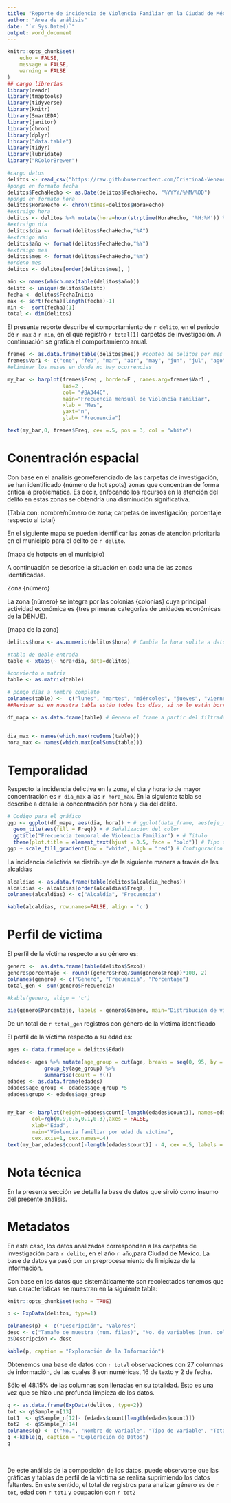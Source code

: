 ```yaml
---
title: "Reporte de incidencia de Violencia Familiar en la Ciudad de México"
author: "Área de análisis"
date: "`r Sys.Date()`"
output: word_document
---
```


```r
knitr::opts_chunk$set(
	echo = FALSE,
	message = FALSE,
	warning = FALSE
)
## cargo librerías
library(readr)
library(tmaptools)
library(tidyverse)
library(knitr)
library(SmartEDA)
library(janitor)
library(chron)
library(dplyr)
library("data.table")
library(tidyr)
library(lubridate)
library("RColorBrewer")
```



```r
#cargo datos 
delitos <- read_csv("https://raw.githubusercontent.com/CristinaA-Venzor/CURSO_BASE_ANALISIS_CRIMINAL/main/Bases%20de%20datos/FGJ.csv")
#pongo en formato fecha
delitos$FechaHecho <- as.Date(delitos$FechaHecho, "%YYYY/%MM/%DD")
#pongo en formato hora
delitos$HoraHecho <- chron(times=delitos$HoraHecho) 
#extraigo hora
delitos <- delitos %>% mutate(hora=hour(strptime(HoraHecho, '%H:%M')) %>% as.character() )
#extraigo día
delitos$dia <- format(delitos$FechaHecho,"%A")
#extraigo año
delitos$año <- format(delitos$FechaHecho,"%Y")
#extraigo mes
delitos$mes <- format(delitos$FechaHecho,"%m")
#ordeno mes
delitos <- delitos[order(delitos$mes), ]

año <- names(which.max(table(delitos$año)))
delito <- unique(delitos$Delito)
fecha <- delitos$FechaInicio
max <- sort(fecha)[length(fecha)-1]
min <-  sort(fecha)[1]
total <- dim(delitos)

```


El presente reporte describe el comportamiento de `r delito`, en el periodo de `r max` a `r min`, en el que registró `r total[1]` carpetas de investigación. A continuación se grafica el comportamiento anual.

```r

fremes <- as.data.frame(table(delitos$mes)) #conteo de delitos por mes en table
fremes$Var1 <- c("ene", "feb", "mar", "abr", "may", "jun", "jul", "ago", "sep", "oct", "nov", "dic")
#eliminar los meses en donde no hay ocurrencias

my_bar <- barplot(fremes$Freq , border=F , names.arg=fremes$Var1 , 
                  las=2 , 
                  col= "#BA344C",
                  main="Frecuencia mensual de Violencia Familiar",
                  xlab = "Mes",
                  yaxt="n",
                  ylab= "Frecuencia")

text(my_bar,0, fremes$Freq, cex =.5, pos = 3, col = "white") 
```

# Conentración espacial

Con base en el análisis georreferenciado de las carpetas de investigación, se han identificado {número de hot spots} zonas que concentran de forma crítica la problemática. Es decir, enfocando los recursos en la atención del delito en estas zonas se obtendría una disminución significativa.

{Tabla con: nombre/número de zona; carpetas de investigación; porcentaje respecto al total}

En el siguiente mapa se pueden identificar las zonas de atención prioritaria en el municipio para el delito de `r delito`.

{mapa de hotpots en el municipio}

A continuación se describe la situación en cada una de las zonas identificadas.

Zona {número}

La zona {número} se integra por las colonias {colonias} cuya principal actividad económica es {tres primeras categorías de unidades económicas de la DENUE}.


{mapa de la zona}

```r

delitos$hora <- as.numeric(delitos$hora) # Cambia la hora solita a datos de tipo numerico

#tabla de doble entrada
table <- xtabs(~ hora+dia, data=delitos)

#convierto a matriz
table <- as.matrix(table)

# pongo días a nombre completo
colnames(table) <-  c("lunes", "martes", "miércoles", "jueves", "viernes", "sábado", "domingo")
##Revisar si en nuestra tabla están todos los días, si no lo están borrar los que se omiten.

df_mapa <- as.data.frame(table) # Genero el frame a partir del filtrado previo


dia_max <- names(which.max(rowSums(table)))
hora_max <- names(which.max(colSums(table)))
```


# Temporalidad
Respecto la incidencia delictiva en la zona, el día y horario de mayor concentración es `r dia_max` a las `r hora_max`. En la siguiente tabla se describe a detalle la concentración por hora y día del delito.



```r

# Codigo para el gráfico
ggp <- ggplot(df_mapa, aes(dia, hora)) + # ggplot(data_frame, aes(eje_x, eje_y))
  geom_tile(aes(fill = Freq)) + # Señalizacion del color
  ggtitle("Frecuencia temporal de Violencia Familiar") + # Titulo
  theme(plot.title = element_text(hjust = 0.5, face = "bold")) # Tipo de grafico
ggp + scale_fill_gradient(low = "white", high = "red") # Configuracion de los colores   

```

La incidencia delictivia se distribuye de la siguiente manera a través de las alcaldías

```r

alcaldias <- as.data.frame(table(delitos$alcaldia_hechos))
alcaldias <- alcaldias[order(alcaldias$Freq), ]
colnames(alcaldias) <- c("Alcaldía", "Frecuencia")

kable(alcaldias, row.names=FALSE, align = 'c')
```


# Perfil de victima
El perfil de la víctima respecto a su género es:

```r

genero <-  as.data.frame(table(delitos$Sexo))
genero$porcentaje <- round((genero$Freq/sum(genero$Freq))*100, 2)
colnames(genero) <- c("Genero", "Frecuencia", "Porcentaje")
total_gen <- sum(genero$Frecuencia)

#kable(genero, align = 'c')

pie(genero$Porcentaje, labels = genero$Genero, main="Distribución de víctima de Violencia Familiar por Género")

```

De un total de `r total_gen` registros con género de la víctima identificado

El perfil de la víctima respecto a su edad es:

```r
ages <- data.frame(age = delitos$Edad)

edades<- ages %>% mutate(age_group = cut(age, breaks = seq(0, 95, by = 5), labels = FALSE)) %>%
            group_by(age_group) %>%
            summarise(count = n())
edades <- as.data.frame(edades)
edades$age_group <- edades$age_group *5
edades$grupo <- edades$age_group


my_bar <- barplot(height=edades$count[-length(edades$count)], names=edades$grupo[-length(edades$grupo)], 
        col=rgb(0.9,0.5,0.1,0.3),axes = FALSE,
        xlab="Edad", 
        main="Violencia familiar por edad de víctima", 
        cex.axis=1, cex.names=.4) 
text(my_bar,edades$count[-length(edades$count)] - 4, cex =.5, labels = edades$count[-length(edades$count)], pos =3)

```


\newpage

# Nota técnica

En la presente sección se detalla la base de datos que sirvió como insumo del presente análisis.

# Metadatos

En este caso, los datos analizados corresponden a las carpetas de investigación para `r delito`, en el año `r año`,para Ciudad de México. La base de datos ya pasó por un preprocesamiento de limipieza de la información. 

Con base en los datos que sistemáticamente son recolectados tenemos que sus caracteristicas se muestran en la siguiente tabla:

```r
knitr::opts_chunk$set(echo = TRUE)

p <- ExpData(delitos, type=1) 

colnames(p) <- c("Descripción", "Valores")
desc <- c("Tamaño de muestra (num. filas)", "No. de variables (num. col.)", "No, variables numéricas", "No. Variables de factor", "No. de variables de texto", "No, de variables lógicas", "No. de variables identificadoras", "No. de variables de fecha", "No. de variables de varianza cero (uniforme)", "% de variables con casos completos", "% de variables con >0% y <50% de casos perdidos", "% de variables con >=50% y <90% de casos perdidos", "%. de variables con >=90% de casos perdidos")
p$Descripción <- desc

kable(p, caption = "Exploración de la Información") 
```

Obtenemos una base de datos con `r total` observaciones con 27 columnas de información, de las cuales 8 son numéricas, 16 de texto y 2 de fecha.

Sólo el 48.15% de las columnas son llenadas en su totalidad. Esto es una vez que se hizo una profunda limpieza de los datos. 

```r

q <- as.data.frame(ExpData(delitos, type=2))
tot <- q$Sample_n[13]
tot1  <- q$Sample_n[12]- (edades$count[length(edades$count)])
tot2  <- q$Sample_n[14]
colnames(q) <- c("No.", "Nombre de variable", "Tipo de Variable", "Total", "Conteo de faltantes", "% de faltantes", "Valores únicos")
q <-kable(q, caption = "Exploración de Datos")
q
```
\

De este análisis de la composición de los datos, puede observarse que las gráficas y tablas de perfil de la víctima se realiza suprimiendo los datos faltantes. En este sentido, el total de registros para analizar género es de `r tot`, edad con `r tot1` y ocupación con `r tot2`
